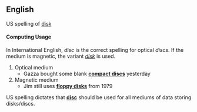 ==English==

US spelling of [[disk]]

====Computing Usage====
In International English, ''disc'' is the correct spelling for optical ''discs''. If the medium is magnetic, the variant ''[[disk]]'' is used.

#Optical medium
#*Gazza bought some blank '''[[compact disc]]s''' yesterday
#Magnetic medium
#*Jim still uses '''[[floppy disk]]s''' from 1979

US spelling dictates that '''[[disc]]''' should be used for all mediums of data storing disks/discs.